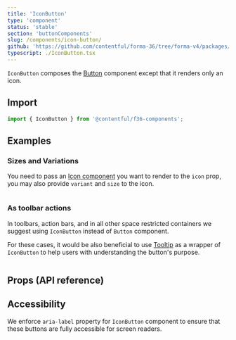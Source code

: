 ```yaml
---
title: 'IconButton'
type: 'component'
status: 'stable'
section: 'buttonComponents'
slug: /components/icon-button/
github: 'https://github.com/contentful/forma-36/tree/forma-v4/packages/components/button/src/IconButton'
typescript: ./IconButton.tsx
---
```


`IconButton` composes the [Button](../components/button) component except that it renders only an icon.

## Import

```js static=true
import { IconButton } from '@contentful/f36-components';
```

## Examples

### Sizes and Variations

You need to pass an [Icon component](../components/icon) you want to render to the `icon` prop, you may also provide `variant` and `size` to the icon.

```jsx file=../../examples/IconButtonExample.tsx

```

### As toolbar actions

In toolbars, action bars, and in all other space restricted containers we suggest using `IconButton` instead of `Button` component.

For these cases, it would be also beneficial to use [Tooltip](../components/tooltip) as a wrapper of `IconButton` to help users with understanding the button's purpose.

```jsx file=../../examples/IconButtonToolbarExample.tsx

```

## Props (API reference)

<Props
  of="IconButton"
  storybookPath="/story/components-button-iconbutton--basic"
/>

## Accessibility

We enforce `aria-label` property for `IconButton` component to ensure that these buttons are fully accessible for screen readers.
